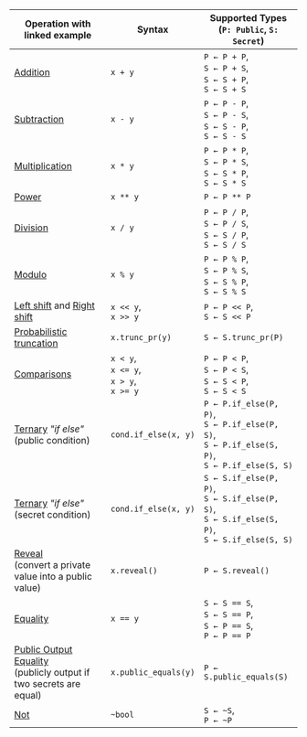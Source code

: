 
| Operation with linked example                                                                    | Syntax                                              | Supported Types<br/> (`P: Public`, `S: Secret`)                                                           |
| ----------------------------------------------------------------------- | --------------------------------------------------- | --------------------------------------------------------------------------------------------------------- |
| [Addition](/nada-by-example/addition)                                                                | `x + y`                                             | `P ← P + P`,<br/> `S ← P + S`,<br/> `S ← S + P`,<br/> `S ← S + S`                                         |
| [Subtraction](/nada-by-example/subtraction)                                                             | `x - y`                                             | `P ← P - P`,<br/> `S ← P - S`,<br/> `S ← S - P`,<br/> `S ← S - S`                                         |
| [Multiplication](/nada-by-example/multiplication)                                                          | `x * y`                                             | `P ← P * P`,<br/> `S ← P * S`,<br/> `S ← S * P`,<br/> `S ← S * S`                                         |
| [Power](/nada-by-example/power)                                                                   | `x ** y`                                            | `P ← P ** P`                                                                                              |
| [Division](/nada-by-example/division)                                                                | `x / y`                                             | `P ← P / P`,<br/> `S ← P / S`,<br/> `S ← S / P`,<br/> `S ← S / S`                                         |
| [Modulo](/nada-by-example/modulo)                                                                  | `x % y`                                             | `P ← P % P`,<br/> `S ← P % S`,<br/> `S ← S % P`,<br/> `S ← S % S`                                         |
| [Left shift](/nada-by-example/shift-left) and [Right shift](/nada-by-example/shift-right)                                                                  | `x << y`,<br/> `x >> y`                             | `P ← P << P`,<br/> `S ← S << P`                                                                           |
| [Probabilistic truncation](/nada-by-example/probabilistic-truncation)                                                | `x.trunc_pr(y)`                                     | `S ← S.trunc_pr(P)`                                                                                       |
| [Comparisons](/nada-by-example/comparison)                                                             | `x < y`,<br/> `x <= y`,<br/> `x > y`,<br/> `x >= y` | `P ← P < P`,<br/> `S ← P < S`,<br/> `S ← S < P`,<br/> `S ← S < S`                                         |
| [Ternary](/nada-by-example/if-else) _"if else"_<br/> (public condition)                             | `cond.if_else(x, y)`                                | `P ← P.if_else(P, P)`,<br/> `S ← P.if_else(P, S)`,<br/> `S ← P.if_else(S, P)`,<br/> `S ← P.if_else(S, S)` |
| [Ternary](/nada-by-example/if-else) _"if else"_<br/> (secret condition)                             | `cond.if_else(x, y)`                                | `S ← S.if_else(P, P)`,<br/> `S ← S.if_else(P, S)`,<br/> `S ← S.if_else(S, P)`,<br/> `S ← S.if_else(S, S)` |
| [Reveal](/nada-by-example/reveal) <br/> (convert a private<br/> value into a public value)         | `x.reveal()`                                        | `P ← S.reveal()`                                                                                          |
| [Equality](/nada-by-example/equality)                                                                | `x == y`                                            | `S ← S == S`,<br/> `S ← S == P`,<br/> `S ← P == S`,<br/> `P ← P == P`                                     |
| [Public Output Equality](/nada-by-example/equality) <br/> (publicly output if two secrets are equal) | `x.public_equals(y)`                                | `P ← S.public_equals(S)`                                                                                  |
| [Not](/nada-by-example/not)                                                                | `~bool`                                            | `S ← ~S`,<br/> `P ← ~P`                                     |
